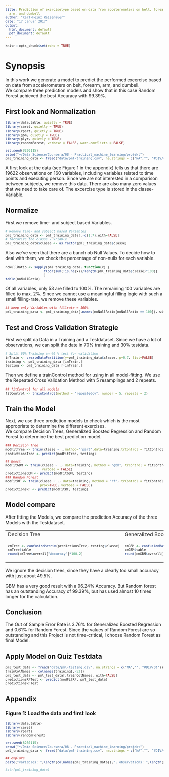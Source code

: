 ```yaml
---
title: Prediction of exercisetype based on data from accelerometers on belt, forearm,
  arm, and dumbell
author: "Karl-Heinz Reisenauer"
date: "17 Januar 2017"
output:
  html_document: default
  pdf_document: default
---
```


```r
knitr::opts_chunk$set(echo = TRUE)
```
<style>
pre {
font-size:12px;
}
</style>
# Synopsis

In this work we generate a model to predict the performed excercise based on data from accelerometers on belt, forearm, arm, and dumbell.  
We compare three prediction models and show that in this case Random Forest achieved the best Accuracy with 99.39%.


## First look and Normalization

```r
library(data.table, quietly = TRUE)
library(caret, quietly = TRUE)
library(rpart, quietly = TRUE)
library(gbm, quietly = TRUE)
library(plyr, quietly = TRUE)
library(randomForest, verbose = FALSE, warn.conflicts = FALSE)

set.seed(8260115)
setwd("~/Data Science/Coursera/08 - Practical_machine_learning/projekt")
pml_training_data <- fread("data/pml-training.csv", na.strings = c("NA","", "#DIV/0!"))
```
A first look at the data (see Figure 1 in the appendix) tells us that there are 19622 observations on 160 variables, including variables related to time points and executing person. Since we are not interested in a comparison between subjects, we remove this data. There are also many zero values that we need to take care of.
The excercise type is stored in the classe-Variable.

## Normalize
First we remove time- and subject based Variables.

```r
# Remove time- and subject based Variables
pml_training_data <- pml_training_data[,-c(1:7),with=FALSE]
# factorize the classe - Vriable
pml_training_data$classe <- as.factor(pml_training_data$classe)
```

Also we've seen that there are a bunch ob Null Values. To decide how to deal with them, we check the percentage of non-nulls for each variable.
```r
noNullRatio <- sapply(pml_training_data, function(x) {
                    floor(sum(!is.na(x))/length(pml_training_data$classe)*100)}
                    )
table(noNullRatio)
```

Of all variables, only 53 are filled to 100%. The remaining 100 variables are filled to max. 2%. Since we cannot use a meaningful filling logic with such a small filling-rate, we remove these variables.

```r
## keep only Variables with fillrate = 100%
pml_training_data <- pml_training_data[,names(noNullRatio[noNullRatio == 100]), with=FALSE]
```

## Test and Cross Validation Strategie

First we split da Data in a Training and a Testdataset. Since we have a lot of observations, we can split the date in 70% training and 30% testdata.
```r
# Split 60% Training an 40 % test for validation
inTrain <- createDataPartition(y=pml_training_data$classe, p=0.7, list=FALSE)
training <- pml_training_data [inTrain,]
testing <- pml_training_data [-inTrain,]
```

Then we define a trainControl method for using in all model-fitting.
We use the Repeated Cross Validation Method with 5 resamplings and 2 repeats.

```r
## fitControl for all models
fitControl <- trainControl(method = "repeatedcv", number = 5, repeats = 2)
```

## Train the Model
Next, we use three prediction models to check which is the most appropriate to determine the different exercises.  
We compare Decision Trees, Generalized Boosted Regression and Random Forest to determine the best prediction model.

```r
### Decision Tree
modFitTree <- train(classe ~ .,method="rpart",data=training,trControl = fitControl)
predictionsTree <- predict(modFitTree, testing)

## Boost
modFitGBM <- train(classe ~ ., data=training, method = "gbm", trControl = fitControl, 
                   verbose = FALSE)
predictionsGBM <- predict(modFitGBM, testing)
### Random Forest
modFitRF <- train(classe ~ ., data=training, method = "rf", trControl = fitControl,
                  prox=TRUE, verbose = FALSE)
predictionsRF <- predict(modFitRF, testing)
```


## Model compare
After fitting the Models, we compare the prediction Accuracy of the three Models with the Testdataset.


<table><tr>
<td><label>Decision Tree</label></td>
<td><label>Generalized Boosted Regression</label></td>
<td><label>Random Forest</label></td>
</tr>
<tr>
<td>
```r
cmTree <- confusionMatrix(predictionsTree, testing$classe)
cmTree$table
round(cmTree$overall["Accuracy"]*100,2) 
```
</td>
<td>
```r
cmGBM <- confusionMatrix(predictionsGBM, testing$classe)
cmGBM$table
round(cmGBM$overall["Accuracy"]*100,2)
```
</td>
<td>
```r

cmRF <- confusionMatrix(predictionsRF, testing$classe)
cmRF$table
round(cmRF$overall["Accuracy"]*100,2) 
```
</td>
</tr></table>

We ignore the decision trees, since they have a clearly too small accuracy with just about 49.5%.

GBM has a very good result with a 96.24% Accuracy. But Random forest has an outstanding Accuracy of 99.39%, but has used almost 10 times longer for the calculation.

## Conclusion 
The Out of Sample Error Rate is 3.76% for Generalized Boosted Regression and 0.61% for Random Forest. Since the values of Random Forest are so outstanding and this Project is not time-critical, I choose Random Forest as final Model.

## Apply Model on Quiz Testdata

```r
pml_test_data <- fread("data/pml-testing.csv", na.strings = c("NA","", "#DIV/0!"))
trainColNames <- colnames(training[,-53])
pml_test_data <- pml_test_data[,trainColNames, with=FALSE]
predictionsRFTest <- predict(modFitRF, pml_test_data)
predictionsRFTest
```
\newpage
## Appendix 
### Figure 1: Load the data and first look
```r
library(data.table)
library(caret)
library(rpart)
library(randomForest)

set.seed(8260115)
setwd("~/Data Science/Coursera/08 - Practical_machine_learning/projekt")
pml_training_data <- fread("data/pml-training.csv", na.strings = c("NA","", "#DIV/0!"))

## explore
paste("variables: ",length(colnames(pml_training_data)),", observations: ",length(pml_training_data$classe))

#str(pml_training_data)
```